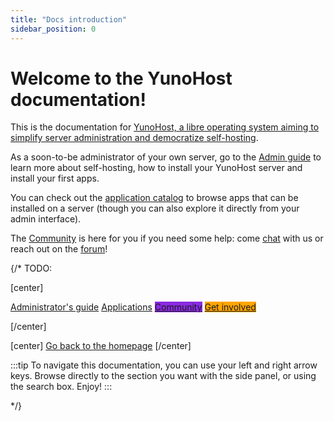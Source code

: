 ```yaml
---
title: "Docs introduction"
sidebar_position: 0
---
```


# Welcome to the YunoHost documentation!

This is the documentation for [YunoHost, a libre operating system aiming to simplify server administration and democratize self-hosting](/overview/what_is_yunohost).

As a soon-to-be administrator of your own server, go to the [Admin guide](/admindoc) to learn more about self-hosting, how to install your YunoHost server and install your first apps.

You can check out the [application catalog](https://apps.yunohost.org) to browse apps that can be installed on a server (though you can also explore it directly from your admin interface).

The [Community](/community) is here for you if you need some help: come [chat](/chat_rooms) with us or reach out on the [forum](/community/forum)!

{/*
TODO:

[center]

<a href="/admindoc" class="btn btn-lg btn-primary inline"><i class="fa fa-cogs"></i> Administrator's guide</a>
<a href="/apps" class="btn btn-lg btn-success inline"><i class="fa fa-cubes"></i> Applications</a>
<a href="/community" class="btn btn-lg btn-primary" style="background: blueviolet;border-color: blueviolet;"><i class="fa fa-users"></i> Community</a>
<a href="/contribute" style="background: orange; border-color: orange;" class="btn btn-lg btn-error"><i class="fa fa-heart"></i> Get involved</a>

[/center]

[center]
<a href="https://yunohost.org/" class="btn btn-lg inline"><i class="fa fa-fw fa-arrow-left"></i> Go back to the homepage</a>
[/center]

:::tip
To navigate this documentation, you can use your left and right arrow keys. Browse directly to the section you want with the <FAIcon icon="fa-bars"/> side panel, or using the <FAIcon icon="fa-search"/> search box. Enjoy!
:::

*/}
